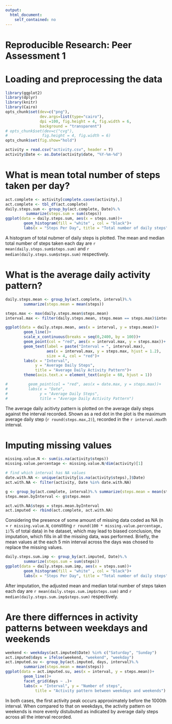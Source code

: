 ```yaml
---
output:
  html_document:
    self_contained: no
---
```

Reproducible Research: Peer Assessment 1
========================================================

# Loading and preprocessing the data
```r
library(ggplot2)
library(dplyr)
library(knitr)
library(Cairo)
opts_chunk$set(dev=c("png"), 
               dev.args=list(type="cairo"),
               dpi =100, fig.height = 4, fig.width = 6,
               background = "transparent")
# opts_chunk$set(dev=c("cvg"), 
#               fig.height = 4, fig.width = 6)
opts_chunk$set(fig.show="hold")

```

```r
activity = read.csv("activity.csv", header = T)
activity$Date <- as.Date(activity$date, "%Y-%m-%d")
```

# What is mean total number of steps taken per day?
```r
act.complete <- activity[complete.cases(activity),]
act.complete <- tbl_df(act.complete)
daily.steps.sum <- group_by(act.complete, Date)%.%
         summarize(steps.sum = sum(steps))
ggplot(data = daily.steps.sum, aes(x = steps.sum))+ 
        geom_histogram(fill = "white" , col = "black")+
        labs(x = "Steps Per Day", title = "Total number of daily steps")
```

A histogram of total nubmer of daily steps is plotted. The mean and median total number of steps taken each day are `r mean(daily.steps.sum$steps.sum)` and `r median(daily.steps.sum$steps.sum)` respectively. 


# What is the average daily activity pattern?
```r
daily.steps.mean <- group_by(act.complete, interval)%.%
        summarize(steps.mean = mean(steps))

steps.max <- max(daily.steps.mean$steps.mean)
interval.max <- filter(daily.steps.mean, steps.mean == steps.max)$interval

ggplot(data = daily.steps.mean, aes(x = interval, y = steps.mean))+
        geom_line()+
        scale_x_continuous(breaks = seq(0,2400, by = 100))+
        geom_point(col = "red", aes(x = interval.max, y = steps.max))+
        geom_text(label = paste("Interval = ", interval.max), 
                  aes(x = interval.max, y = steps.max, hjust = 1.2), 
                  size = 4, col = "red")+
        labs(x = "Interval", 
             y = "Average Daily Steps",
             title = "Average Daily Activity Pattern")+
        theme(axis.text.x = element_text(angle = 60, hjust = 1))

#         geom_point(col = "red", aes(x = date.max, y = steps.max))+
#         labs(x = "Date", 
#              y = "Average Daily Steps",
#              title = "Average Daily Activity Pattern")

```

The average daily acitivty pattern is plotted on the average daily steps against the interval recorded. Shown as a red dot in the plot is the maximum average daily step (`r round(steps.max,2)`), recorded in the `r interval.max`th interval.


# Imputing missing values
```r
missing.value.N <- sum(is.na(activity$steps))
missing.value.percentage <- missing.value.N/dim(activity)[1]

# find which interval has NA values
date.with.NA <- unique(activity[is.na(activity$steps),]$Date)
act.with.NA <- filter(activity, Date %in% date.with.NA)

g <- group_by(act.complete, interval)%.% summarize(steps.mean = mean(steps))
steps.mean.byInterval <- g$steps.mean

act.with.NA$steps = steps.mean.byInterval
act.imputed <- rbind(act.complete, act.with.NA)
```
Considering the presence of some amount of missing data coded as NA (n = `r missing.value.N`, constiting `r round(100 * missing.value.percentage, 1)`% of total data) in he dataset, which may lead to biased conclusion, the imputation, which fills in all the missing data, was performed. Briefly, the mean values at the each 5 min interval across the days was chosed to replace the missing values. 

```r
daily.steps.sum.imp <- group_by(act.imputed, Date)%.%
        summarize(steps.sum = sum(steps))
ggplot(data = daily.steps.sum.imp, aes(x = steps.sum))+ 
        geom_histogram(fill = "white" , col = "black")+
        labs(x = "Steps Per Day", title = "Total number of daily steps")
```

After imputation, the adjusted mean and median total number of steps taken each day are `r mean(daily.steps.sum.imp$steps.sum)` and `r median(daily.steps.sum.imp$steps.sum)` respectively. 

# Are there differnces in activity patterns between weekdays and weekends
```r
weekend <- weekdays(act.imputed$Date) %in% c("Saturday", "Sunday")
act.imputed$days = ifelse(weekend, "weekend", "weekday")
act.imputed.su <- group_by(act.imputed, days, interval)%.%
        summarize(steps.mean = mean(steps))
ggplot(data = act.imputed.su, aes(x = interval, y = steps.mean))+
        geom_line()+
        facet_grid(days ~ .)+
        labs(x = "Interval", y = "Number of steps",
             title = "Activity pattern between weekdays and weekends")

```

In both cases, the first activity peak occurs approximately before the 1000th interval. When compared to that on weekdays, the activity pattern on weekends is more evenly distubuted as indicated by average daily steps across all the interval recorded. 


